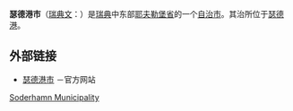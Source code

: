 {{Infobox Kommun|
fullname=Söderhamns kommun|
isocode= |
capital=[[瑟德港|瑟德港]]|
governor=|
county=[[耶夫勒堡省|耶夫勒堡省]]|
province=[[海尔辛兰|海尔辛兰]]|
arearank=第95名|
area=1,064|
areapercent=x.x|
population_as_of=2005|
populationrank=x| 
population=26,731| 
populationpercent=x.x|
populationdensity=25|
coatofarms=[[File:Söderhamn_City_Arms.png|70px]]|
map=[[File:svcmap_gavleborg.png|120px]]<br />耶夫勒堡省，瑟德港市位于东部<br />[[File:Gävleborg_County.png|200px]]
}}

'''瑟德港市'''（[[瑞典文|瑞典文]]：{{lang|sv|''Söderhamns kommun''}}）是[[瑞典|瑞典]]中东部[[耶夫勒堡省|耶夫勒堡省]]的一个[[瑞典自治市|自治市]]。其治所位于[[瑟德港|瑟德港]]。

== 外部链接 ==
* [http://www.soderhamn.se 瑟德港市] {{Wayback|url=http://www.soderhamn.se/ |date=20210417212139 }}－官方网站

{{Gävleborg County}}
{{Localities in Söderhamn Municipality}}

[[Category:耶夫勒堡省自治市|Soderhamn Municipality]]